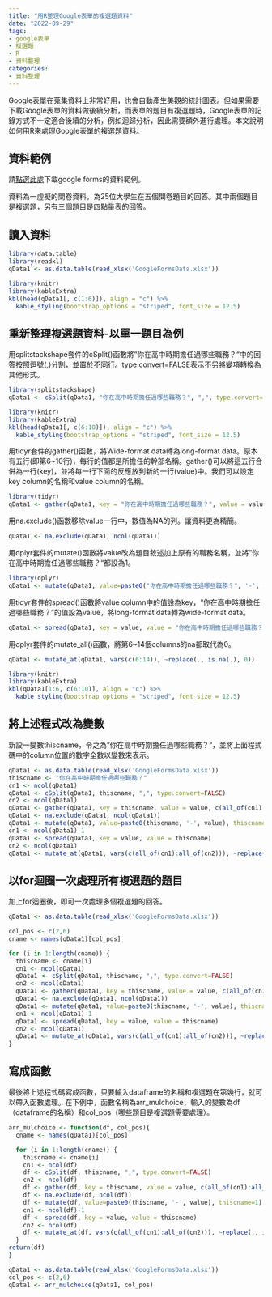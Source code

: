 ```yaml
---
title: "用R整理Google表單的複選題資料"
date: "2022-09-29"
tags:
- google表單
- 複選題
- R
- 資料整理
categories:
- 資料整理
---
```


Google表單在蒐集資料上非常好用，也會自動產生美觀的統計圖表。但如果需要下載Google表單的資料做後續分析，而表單的題目有複選題時，Google表單的記錄方式不一定適合後續的分析，例如迴歸分析，因此需要額外進行處理。本文說明如何用R來處理Google表單的複選題資料。

<!--more-->

## 資料範例

請[點選此處](https://docs.google.com/spreadsheets/d/1Z9hGVdNaNmk41hbScOB1SUzTVZ_An41Z/edit?usp=sharing&ouid=102534642616283273245&rtpof=true&sd=true)下載google forms的資料範例。

資料為一虛擬的問卷資料，為25位大學生在五個問卷題目的回答。其中兩個題目是複選題，另有三個題目是四點量表的回答。

## 讀入資料

```R
library(data.table)
library(readxl)
qData1 <- as.data.table(read_xlsx('GoogleFormsData.xlsx'))
```

```R
library(knitr)
library(kableExtra)
kbl(head(qData1[, c(1:6)]), align = "c") %>%
  kable_styling(bootstrap_options = "striped", font_size = 12.5)
```

## 重新整理複選題資料-以單一題目為例

用splitstackshape套件的cSplit()函數將"你在高中時期擔任過哪些職務？"中的回答按照逗號(,)分割，並置於不同行。type.convert=FALSE表示不另將變項轉換為其他形式。

```R
library(splitstackshape)
qData1 <- cSplit(qData1, "你在高中時期擔任過哪些職務？", ",", type.convert=FALSE)
```

```R
library(knitr)
library(kableExtra)
kbl(head(qData1[, c(6:10)]), align = "c") %>%
  kable_styling(bootstrap_options = "striped", font_size = 12.5)
```

用tidyr套件的gather()函數，將Wide-format data轉為long-format data。原本有五行(即第6~10行)，每行的值都是所擔任的幹部名稱。gather()可以將這五行合併為一行(key)，並將每一行下面的反應放到新的一行(value)中。我們可以設定key column的名稱和value column的名稱。

```R
library(tidyr)
qData1 <- gather(qData1, key = "你在高中時期擔任過哪些職務？", value = value, c(6:10)) 
```  

用na.exclude()函數移除value一行中，數值為NA的列。讓資料更為精簡。
```R
qData1 <- na.exclude(qData1, ncol(qData1)) 
```

用dplyr套件的mutate()函數將value改為題目敘述加上原有的職務名稱，並將"你在高中時期擔任過哪些職務？"都設為1。
```R
library(dplyr)
qData1 <- mutate(qData1, value=paste0("你在高中時期擔任過哪些職務？", '-', value), "你在高中時期擔任過哪些職務？"=1)
```

用tidyr套件的spread()函數將value column中的值設為key，"你在高中時期擔任過哪些職務？"的值設為value，將long-format data轉為wide-format data。

```R
qData1 <- spread(qData1, key = value, value = "你在高中時期擔任過哪些職務？") 
```

用dplyr套件的mutate_all()函數，將第6~14個columns的na都取代為0。

```R
qData1 <- mutate_at(qData1, vars(c(6:14)), ~replace(., is.na(.), 0))
```

```R
library(knitr)
library(kableExtra)
kbl(qData1[1:6, c(6:10)], align = "c") %>%
  kable_styling(bootstrap_options = "striped", font_size = 12.5)
```

## 將上述程式改為變數

新設一變數thiscname，令之為"你在高中時期擔任過哪些職務？"，並將上面程式碼中的column位置的數字全數以變數來表示。

```R
qData1 <- as.data.table(read_xlsx('GoogleFormsData.xlsx'))
thiscname <- "你在高中時期擔任過哪些職務？"
cn1 <- ncol(qData1)
qData1 <- cSplit(qData1, thiscname, ",", type.convert=FALSE)
cn2 <- ncol(qData1)
qData1 <- gather(qData1, key = thiscname, value = value, c(all_of(cn1):all_of(cn2)))                  
qData1 <- na.exclude(qData1, ncol(qData1)) 
qData1 <- mutate(qData1, value=paste0(thiscname, '-', value), thiscname=1)
cn1 <- ncol(qData1)-1
qData1 <- spread(qData1, key = value, value = thiscname) 
cn2 <- ncol(qData1)
qData1 <- mutate_at(qData1, vars(c(all_of(cn1):all_of(cn2))), ~replace(., is.na(.), 0))
```


## 以for迴圈一次處理所有複選題的題目

加上for迴圈後，即可一次處理多個複選題的回答。

```R
qData1 <- as.data.table(read_xlsx('GoogleFormsData.xlsx'))

col_pos <- c(2,6)
cname <- names(qData1)[col_pos]

for (i in 1:length(cname)) {
  thiscname <- cname[i]
  cn1 <- ncol(qData1)
  qData1 <- cSplit(qData1, thiscname, ",", type.convert=FALSE)
  cn2 <- ncol(qData1)
  qData1 <- gather(qData1, key = thiscname, value = value, c(all_of(cn1):all_of(cn2))) 
  qData1 <- na.exclude(qData1, ncol(qData1)) 
  qData1 <- mutate(qData1, value=paste0(thiscname, '-', value), thiscname=1)
  cn1 <- ncol(qData1)-1
  qData1 <- spread(qData1, key = value, value = thiscname) 
  cn2 <- ncol(qData1)
  qData1 <- mutate_at(qData1, vars(c(all_of(cn1):all_of(cn2))), ~replace(., is.na(.), 0))
}

```



## 寫成函數

最後將上述程式碼寫成函數，只要輸入dataframe的名稱和複選題在第幾行，就可以帶入函數處理。在下例中，函數名稱為arr_mulchoice，輸入的變數為df（dataframe的名稱）和col_pos（哪些題目是複選題需要處理）。

```R

arr_mulchoice <- function(df, col_pos){
  cname <- names(qData1)[col_pos]

  for (i in 1:length(cname)) {
    thiscname <- cname[i]
    cn1 <- ncol(df)
    df <- cSplit(df, thiscname, ",", type.convert=FALSE)
    cn2 <- ncol(df)
    df <- gather(df, key = thiscname, value = value, c(all_of(cn1):all_of(cn2))) 
    df <- na.exclude(df, ncol(df)) 
    df <- mutate(df, value=paste0(thiscname, '-', value), thiscname=1)
    cn1 <- ncol(df)-1
    df <- spread(df, key = value, value = thiscname) 
    cn2 <- ncol(df)
    df <- mutate_at(df, vars(c(all_of(cn1):all_of(cn2))), ~replace(., is.na(.), 0))
  }
return(df)
}

qData1 <- as.data.table(read_xlsx('GoogleFormsData.xlsx'))
col_pos <- c(2,6)
qData1 <- arr_mulchoice(qData1, col_pos)

```

